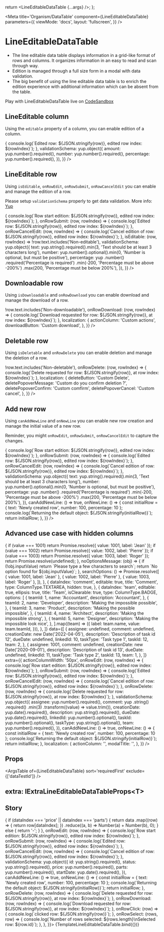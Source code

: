 


  return <LineEditableDataTable {...args} />;
};

<Meta
  title='Organism/DataTable'
  component={LineEditableDataTable}
  parameters={{
    viewMode: 'docs',
    layout: 'fullscreen',
  }}
/>

# LineEditableDataTable

- The line editable data table displays information in a grid-like format of rows and columns. It organizes
  information in an easy to read and scan through way.
- Edition is managed through a full size form in a modal with data validation.
- The big benefit of using the line editable data table is to enrich the edition experience with additional
  information which can be absent from the table.

Play with LineEditableDataTable live on [CodeSandbox](https://codesandbox.io/s/lineeditabledatatable-demo-mfix5w)

## LineEditable column

Using the `editable` property of a column, you can enable edition of a column.

<Canvas>
  <LineEditableDataTable
    columns={[
      { currency: '€', dataIndex: 'amount', editable: true, title: 'Amount (editable)', type: ColumnType.AMOUNT },
      { dataIndex: 'number', editable: false, title: 'Number (non-editable)', type: ColumnType.NUMBER },
      { dataIndex: 'percentage', editable: true, title: 'Percentage (editable)', type: ColumnType.PERCENTAGE },
    ]}
    data={[
      { amount: 0, number: 0, percentage: 0 },
      { amount: 1, number: 10, percentage: 100 },
      { amount: 2, number: 20, percentage: 200 },
    ]}
    extra={{
      onRowSubmit: (row, rowIndex) => {
        console.log(`Edited row: ${JSON.stringify(row)}, edited row index: ${rowIndex}`);
      },
      validationSchema: yup.object({
        amount: yup.number().required(),
        number: yup.number().required(),
        percentage: yup.number().required(),
      }),
    }}
  />
</Canvas>

## LineEditable row

Using `isEditable`, `onRowEdit`, `onRowSubmit`, `onRowCancelEdit` you can enable and manage the edition of a row.

Please setup `validationSchema` properly to get data validation. More info: [Yup](https://github.com/jquense/yup#yup)

<Canvas>
  <LineEditableDataTable
    columns={[
      { dataIndex: 'text', editable: true, title: 'Text (editable)', type: ColumnType.TEXT },
      { dataIndex: 'number', editable: false, title: 'Number (non-editable)', type: ColumnType.NUMBER },
      { dataIndex: 'percentage', editable: true, title: 'Percentage (editable)', type: ColumnType.PERCENTAGE },
    ]}
    data={[
      { text: 'LineEditable row 0', number: 0, percentage: 0 },
      { text: 'Non-editable row 1', number: 10, percentage: 100 },
      { text: 'LineEditable row 2', number: 20, percentage: 200 },
    ]}
    extra={{
      onRowEdit: (row, rowIndex) => {
        console.log(`Row start edition: ${JSON.stringify(row)}, edited row index: ${rowIndex}`);
      },
      onRowSubmit: (row, rowIndex) => {
        console.log(`Edited row: ${JSON.stringify(row)}, edited row index: ${rowIndex}`);
      },
      onRowCancelEdit: (row, rowIndex) => {
        console.log(`Cancel edition of row: ${JSON.stringify(row)}, edited row index: ${rowIndex}`);
      },
      isEditable: (row, rowIndex) => !row.text.includes('Non-editable'),
      validationSchema: yup.object({
        text: yup.string().required().min(3, 'Text should be at least 3 characters long'),
        number: yup.number().optional().min(0, 'Number is optional, but must be positive'),
        percentage: yup
          .number()
          .required('Percentage is required')
          .min(-200, 'Percentage must be above -200%')
          .max(200, 'Percentage must be below 200%'),
      }),
    }}
  />
</Canvas>

## Downloadable row

Using `isDownloadable` and `onRowDownload` you can enable download and manage the download of a row.

<Canvas>
  <LineEditableDataTable
    columns={[
      { dataIndex: 'text', editable: true, title: 'Text', type: ColumnType.TEXT },
      { dataIndex: 'number', editable: true, title: 'Number', type: ColumnType.NUMBER },
      { dataIndex: 'percentage', editable: true, title: 'Percentage', type: ColumnType.PERCENTAGE },
    ]}
    data={[
      { text: 'Downloadable row 0', number: 0, percentage: 0 },
      { text: 'Non-downloadable row 1', number: 10, percentage: 100 },
      { text: 'Downloadable row 2', number: 20, percentage: 200 },
    ]}
    extra={{
      isDownloadable: (row, rowIndex) => !row.text.includes('Non-downloadable'),
      onRowDownload: (row, rowIndex) => {
        console.log(`Download requested for row: ${JSON.stringify(row)}, at row index: ${rowIndex}`);
      },
      localization: {
        actionColumn: 'Custom actions',
        downloadButton: 'Custom download',
      },
    }}
  />
</Canvas>

## Deletable row

Using `isDeletable` and `onRowDelete` you can enable deletion and manage the deletion of a row.

<Canvas>
  <LineEditableDataTable
    columns={[
      { dataIndex: 'text', editable: true, title: 'Text', type: ColumnType.TEXT },
      { dataIndex: 'number', editable: true, title: 'Number', type: ColumnType.NUMBER },
      { dataIndex: 'percentage', editable: true, title: 'Percentage', type: ColumnType.PERCENTAGE },
    ]}
    data={[
      { text: 'Deletable row 0', number: 0, percentage: 0 },
      { text: 'Non-deletable row 1', number: 10, percentage: 100 },
      { text: 'Deletable row 2', number: 20, percentage: 200 },
    ]}
    extra={{
      isDeletable: (row, rowIndex) => !row.text.includes('Non-deletable'),
      onRowDelete: (row, rowIndex) => {
        console.log(`Delete requested for row: ${JSON.stringify(row)}, at row index: ${rowIndex}`);
      },
      localization: {
        deleteButton: 'Custom Delete',
        deletePopoverMessage: 'Custom do you confirm deletion ?',
        deletePopoverConfirm: 'Custom comfirm',
        deletePopoverCancel: 'Custom cancel',
      },
    }}
  />
</Canvas>

## Add new row

Using `canAddNewLine` and `onNewLine` you can enable new row creation and manage the initial value of a new row.

Reminder, you might `onRowEdit`, `onRowSubmit`, `onRowCancelEdit` to capture the changes.

<Canvas>
  <LineEditableDataTable
    columns={[
      { dataIndex: 'text', editable: false, title: 'Text', type: ColumnType.TEXT },
      { dataIndex: 'number', editable: true, title: 'Number', type: ColumnType.NUMBER },
      { dataIndex: 'percentage', editable: true, title: 'Percentage', type: ColumnType.PERCENTAGE },
    ]}
    data={[
      { text: 'Existing row 0', number: 0, percentage: 0 },
      { text: 'Existing row 1', number: 10, percentage: 100 },
      { text: 'Existing row 2', number: 20, percentage: 200 },
    ]}
    extra={{
      onRowEdit: (row, rowIndex) => {
        console.log(`Row start edition: ${JSON.stringify(row)}, edited row index: ${rowIndex}`);
      },
      onRowSubmit: (row, rowIndex) => {
        console.log(`Edited row: ${JSON.stringify(row)}, edited row index: ${rowIndex}`);
      },
      onRowCancelEdit: (row, rowIndex) => {
        console.log(`Cancel edition of row: ${JSON.stringify(row)}, edited row index: ${rowIndex}`);
      },
      validationSchema: yup.object({
        text: yup.string().required().min(3, 'Text should be at least 3 characters long'),
        number: yup.number().optional().min(0, 'Number is optional, but must be positive'),
        percentage: yup
          .number()
          .required('Percentage is required')
          .min(-200, 'Percentage must be above -200%')
          .max(200, 'Percentage must be below 200%'),
      }),
      canAddNewLine: () => true,
      onNewLine: () => {
        const initialRow = { text: 'Newly created row', number: 100, percentage: 10 };
        console.log(`Returning the default object: ${JSON.stringify(initialRow)}`);
        return initialRow;
      },
    }}
  />
</Canvas>

## Advanced use case with hidden columns

<Canvas>
  <LineEditableDataTable
    columns={[
      {
        dataIndex: 'creationDate',
        sorter: true,
        title: 'Start date',
        type: ColumnType.DATE,
      },
      {
        dataIndex: 'taskType',
        ellipsis: true,
        title: 'Type',
        type: ColumnType.TEXT,
      },
      {
        dataIndex: 'description',
        hidden: true,
        editable: true,
        title: 'Description',
        type: ColumnType.TEXT,
      },
      {
        dataIndex: 'dueDate',
        editable: true,
        sorter: true,
        title: 'Due date',
        type: ColumnType.DATE,
      },
      {
        dataIndex: 'assignee',
        editable: true,
        ellipsis: true,
        title: 'Assigned to',
        type: ColumnType.DYNAMICSEARCH,
        isClearable: true,
        resolveValue: (value) => {
          if (value === 1001) return Promise.resolve({ value: 1001, label: 'Jean' });
          if (value === 1002) return Promise.resolve({ value: 1002, label: 'Pierre' });
          if (value === 1003) return Promise.resolve({ value: 1003, label: 'Roger' });
          return Promise.resolve(undefined);
        },
        noOptionsMessage: (obj) => {
          if (!obj.inputValue) return `Please type a few characters to search`;
          return `No option found for ${obj.inputValue}`;
        },
        searchOptions: () =>
          Promise.resolve([
            { value: 1001, label: 'Jean' },
            { value: 1002, label: 'Pierre' },
            { value: 1003, label: 'Roger' },
          ]),
      },
      {
        dataIndex: 'comment',
        editable: true,
        title: 'Comment',
        type: ColumnType.TEXTAREA,
        hidden: true,
      },
      {
        dataIndex: 'team',
        editable: true,
        ellipsis: true,
        title: 'Team',
        isClearable: true,
        type: ColumnType.BADGE,
        options: [
          {
            teamId: 1,
            name: 'Accountant',
            description: 'Accountant',
          },
          {
            teamId: 2,
            name: 'Developer',
            description: 'Making the impossible possible',
          },
          {
            teamId: 3,
            name: 'Product',
            description: 'Making the possible impossible',
          },
          {
            teamId: 4,
            name: 'Architect',
            description: 'Making the impossible strong',
          },
          {
            teamId: 5,
            name: 'Designer',
            description: 'Making the impossible look nice',
          },
        ].map((team) => ({
          label: team.name,
          value: team.teamId,
        })),
      },
    ]}
    data={[
      {
        assignee: undefined,
        comment: undefined,
        creationDate: new Date('2022-04-05'),
        description: 'Description of task id 12',
        dueDate: undefined,
        linkedId: 10,
        taskType: 'Task type 1',
        taskId: 12,
        team: 2,
      },
      {
        assignee: 1001,
        comment: undefined,
        creationDate: new Date('2020-09-01'),
        description: 'Description of task id 13',
        dueDate: undefined,
        linkedId: 11,
        taskType: 'Task type 2',
        taskId: 13,
        team: 1,
      },
    ]}
    extra={{
      actionColumnWidth: '50px',
      onRowEdit: (row, rowIndex) => {
        console.log(`Row start edition: ${JSON.stringify(row)}, edited row index: ${rowIndex}`);
      },
      onRowSubmit: (row, rowIndex) => {
        console.log(`Edited row: ${JSON.stringify(row)}, edited row index: ${rowIndex}`);
      },
      onRowCancelEdit: (row, rowIndex) => {
        console.log(`Cancel edition of row: ${JSON.stringify(row)}, edited row index: ${rowIndex}`);
      },
      onRowDelete: (row, rowIndex) => {
        console.log(`Delete requested for row: ${JSON.stringify(row)}, at row index: ${rowIndex}`);
      },
      validationSchema: yup.object({
        assignee: yup.number().required(),
        comment: yup
          .string()
          .required()
          .min(3)
          .transform((value) => value.trim()),
        creationDate: yup.date().required(),
        description: yup.string().required(),
        dueDate: yup.date().required(),
        linkedId: yup.number().optional(),
        taskId: yup.number().optional(),
        taskType: yup.string().optional(),
        team: yup.number().required(),
      }),
      canAddNewLine: () => true,
      onNewLine: () => {
        const initialRow = { text: 'Newly created row', number: 100, percentage: 10 };
        console.log(`Returning the default object: ${JSON.stringify(initialRow)}`);
        return initialRow;
      },
      localization: {
        actionColumn: '',
        modalTitle: '',
      },
    }}
  />
</Canvas>

## Props

<ArgsTable of={LineEditableDataTable} sort='requiredFirst' exclude={['dataTestId']} />

## extra: IExtraLineEditableDataTableProps<T\>

<ArgsTable of={FakeExtraLineEditableDataTable} sort='requiredFirst' />

## Story

<Canvas>
  <Story
    name='LineEditableDataTable'
    args={{
      data: [
        {
          id: 'UGA',
          status: 'INACTIVE',
          price: -100000,
          parts: -10,
          startDate: new Date(2021, 2, 24),
        },
        {
          id: 'ARE',
          status: 'ACTIVE',
          price: -2500000,
          parts: 15,
          startDate: new Date(2021, 1, 13),
        },
        {
          id: 'GBR',
          status: 'IN_PROGRESS',
          price: 150000,
          parts: 3,
          startDate: new Date(2021, 1, 4),
        },
        {
          id: 'JUF',
          status: 'IN_PROGRESS',
          price: -354000,
          parts: 70,
          startDate: new Date(2021, 1, 15),
        },
        {
          id: 'YAI',
          status: 'ACTIVE',
          price: 4150000,
          parts: 30,
          startDate: new Date(2021, 2, 17),
        },
        {
          id: 'SML',
          status: 'ACTIVE',
          price: -70500,
          parts: 10,
          startDate: new Date(2021, 3, 10),
        },
      ],
      columns: [
        {
          title: 'Code',
          dataIndex: 'id',
          sorter: true,
          type: ColumnType.CODE,
          width: '70px',
        },
        {
          title: 'Badge',
          dataIndex: 'status',
          editable: true,
          sorter: true,
          type: ColumnType.BADGE,
          options: [
            { label: 'Inactive', value: 'INACTIVE' },
            { label: 'In progress', value: 'IN_PROGRESS' },
            { label: 'Active', value: 'ACTIVE' },
          ],
        },
        {
          title: 'Amount',
          dataIndex: 'price',
          editable: true,
          sorter: true,
          type: ColumnType.AMOUNT,
          currency: '€',
        },
        {
          title: 'Percentage',
          dataIndex: 'parts',
          editable: true,
          sorter: true,
          type: ColumnType.PERCENTAGE,
        },
        {
          title: 'Date',
          dataIndex: 'startDate',
          sorter: true,
          type: ColumnType.DATE,
        },
      ],
      extra: {
        computeTotal: (data, dataIndex) => {
          if (dataIndex === 'price' || dataIndex === 'parts') {
            return data
              .map((row) => {
                return row[dataIndex];
              })
              .reduce((a, b) => Number(a) + Number(b), 0);
          } else {
            return '-';
          }
        },
        onRowEdit: (row, rowIndex) => {
          console.log(`Row start edition: ${JSON.stringify(row)}, edited row index: ${rowIndex}`);
        },
        onRowSubmit: (row, rowIndex) => {
          console.log(`Edited row: ${JSON.stringify(row)}, edited row index: ${rowIndex}`);
        },
        onRowCancelEdit: (row, rowIndex) => {
          console.log(`Cancel edition of row: ${JSON.stringify(row)}, edited row index: ${rowIndex}`);
        },
        validationSchema: yup.object({
          id: yup.string().required(),
          status: yup.string().required(),
          price: yup.number().required(),
          parts: yup.number().required(),
          startDate: yup.date().required(),
        }),
        canAddNewLine: () => true,
        onNewLine: () => {
          const initialRow = { text: 'Newly created row', number: 100, percentage: 10 };
          console.log(`Returning the default object: ${JSON.stringify(initialRow)}`);
          return initialRow;
        },
        onRowDelete: (row, rowIndex) => {
          console.log(`Delete requested for row: ${JSON.stringify(row)}, at row index: ${rowIndex}`);
        },
        onRowDownload: (row, rowIndex) => {
          console.log(`Download requested for row: ${JSON.stringify(row)}, at row index: ${rowIndex}`);
        },
        onRowClick: (row) => {
          console.log(`clicked row: ${JSON.stringify(row)}`);
        },
        onRowSelect: (rows, row) => {
          console.log(`Number of rows selected: ${rows.length}\nSelected row: ${row.id}`);
        },
      },
    }}>
    {TemplateLineEditableDataTable.bind({})}
  </Story>
</Canvas>
